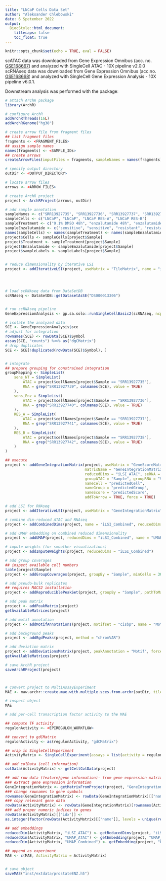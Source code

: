 ```yaml
---
title: "LNCaP Cells Data Set"
author: "Aleksander Chlebowski"
date: 6 Spetember 2022
output:
  BiocStyle::html_document:
    titlecaps: false
    toc_float: true
---
```


```r
knitr::opts_chunk$set(echo = TRUE, eval = FALSE)
```


scATAC data was downloaded from Gene Expression Omnibus
(acc. no. [GSE168667](https://www.ncbi.nlm.nih.gov/geo/query/acc.cgi?acc=GSE168667))
and analyzed with SingleCell ATAC - 10X pipeline v2.0.0 \cr
scRNAseq data was downloaded from  Gene Expression Omnibus
(acc.no. [GSE168668](https://www.ncbi.nlm.nih.gov/geo/query/acc.cgi?acc=GSE168668))
and analyzed with SingleCell Gene Expression Analysis - 10X pipeline v6.0.1. \cr

Downstream analysis was performed with the \code{ArchR} package:

```r
# attach ArchR package
library(ArchR)

# configure ArchR
addArchRThreads(16L)
addArchRGenome("hg38")

# create arrow file from fragment files
## list fragment files
fragments <- <FRAGMENT_FILES>
## assign sample names
names(fragments) <- <SAMPLE_IDs>
## create arrows
createArrowFiles(inputFiles = fragments, sampleNames = names(fragments))

# specify output directory
outDir <- <OUTPUT_DIRECTORY>

# locate arrow files
arrows <- <ARROW_FILES>

# create ArchR project
project <- ArchRProject(arrows, outDir)

# add sample annotation
sampleNames <- c("SRR13927735", "SRR13927736", "SRR13927737", "SRR13927738")
sampleCells <- c("LNCaP", "LNCaP", "LNCaP RES-A", "LNCaP RES-B")
sampleTreatment <- c("0.1% DMSO 48h", "enzalutamide 48h", "enzalutamide", "enzalutamide")
sampleEnzalutamide <- c("sensitive", "sensitive", "resistant", "resistant")
names(sampleCells) <- names(sampleTreatment) <- names(sampleEnzalutamide) <- sampleNames
project$Cells <- sampleCells[project$Sample]
project$Treatment <- sampleTreatment[project$Sample]
project$Enzalutamide <- sampleEnzalutamide[project$Sample]
project$sampleLabels <- sampleLabels[project$Sample]


# reduce dimensionality by iterative LSI
project <- addIterativeLSI(project, useMatrix = "TileMatrix", name = "iLSI_ATAC")




# load scRNAseq data from DataSetDB
scRNAseq <- DataSetDB::getDatasetAsSE("DS000013306")


# run scRNAseq pipeline
GeneExpressionAnalysis <- gp.sa.solo::runSingleCellBasic2(scRNAseq, ncpu = 16L)

# isolate the analyzed data
SCE <- GeneExpressionAnalysis$sce
# adjust for integration
rownames(SCE) <- rowData(SCE)$Symbol
assay(SCE, "counts") %<>% as("dgCMatrix")
# drop duplicates
SCE <- SCE[!duplicated(rowData(SCE)$Symbol), ]


# integrate
## prepare grouping for constrained integration
groupMapping <- SimpleList(
    sens_NT = SimpleList(
        ATAC = project$cellNames[project$Sample == "SRR13927735"],
        RNA = grep("SRR13927739", colnames(SCE), value = TRUE)
    ),
    sens_Enz = SimpleList(
        ATAC = project$cellNames[project$Sample == "SRR13927736"],
        RNA = grep("SRR13927740", colnames(SCE), value = TRUE)
    ),
    RES_A = SimpleList(
        ATAC = project$cellNames[project$Sample == "SRR13927737"],
        RNA = grep("SRR13927741", colnames(SCE), value = TRUE)
    ),
    RES_B = SimpleList(
        ATAC = project$cellNames[project$Sample == "SRR13927738"],
        RNA = grep("SRR13927742", colnames(SCE), value = TRUE)
    )
)

## execute
project <- addGeneIntegrationMatrix(project, useMatrix = "GeneScoreMatrix",
                                    matrixName = "GeneIntegrationMatrix",
                                    reducedDims = "iLSI_ATAC", seRNA = SCE,
                                    groupATAC = "Sample", groupRNA = "Sample", groupList = groupMapping,
                                    nameCell = "predictedCell",
                                    nameGroup = "predictedGroup",
                                    nameScore = "predictedScore",
                                    addToArrow = TRUE, force = TRUE)

# add LSI for RNAseq
project <- addIterativeLSI(project, useMatrix = "GeneIntegrationMatrix", name = "iLSI_RNAseq")

# combine dim-reduced ATAC and RNAseq
project <- addCombinedDims(project, name = "iLSI_Combined", reducedDims = c("iLSI_ATAC", "iLSI_RNAseq"))

# add UMAP embedding on combined reduced dimensionality
project <- addUMAP(project, reducedDims = "iLSI_Combined", name = "UMAP_Combined", verbose = FALSE)

# impute weights (for smoother visualizations)
project <- addImputeWeights(project, reducedDims = "iLSI_Combined")

# add group coverages
## inspect available cell numbers
table(project$Sample)
project <- addGroupCoverages(project, groupBy = "Sample", minCells = 30, maxCells = 250)

# add pseudo-bulk replicates
## requires MACS2 installation
project <- addReproduciblePeakSet(project, groupBy = "Sample", pathToMacs2 = "<PATH_TO_MACS2_INSTALLATION>")

# add peak matrix
project <- addPeakMatrix(project)
getAvailableMatrices(project)

# add motif annotation
project <- addMotifAnnotations(project, motifset = "cisbp", name = "Motif")

# add background peaks
project <- addBgdPeaks(project, method = "chromVAR")

# add deviation matrix
project <- addDeviationsMatrix(project, peakAnnotation = "Motif", force = TRUE)
getAvailableMatrices(project)

# save ArchR project
saveArchRProject(project)



# convert project to MultiAssayExperiment
MAE <- maw.archr::create.mae.with.multiple.sces.from.archr(outDir, tile.sizes = 500)

# inspect object
MAE

# add per-cell transcription factor activity to the MAE

## compute TF activity
regulonActivity <- <EPIREGULON_WORKFLOW>

## convert to gdCMatrix
regulonActivity <- as(regulonActivity, "gdCMatrix")

## wrap in SingleCellExperiment
ActivityMatrix <- SingleCellExperiment(assays = list(activity = regulonActivity))

## add colData (cell information)
colData(ActivityMatrix) <- getCellColData(project)

## add row data (feature/gene information)- from gene expression matrix
### extract gene expression information
GeneIntegrationMatrix <- getMatrixFromProject(project, "GeneIntegrationMatrix")
### change rownames to gene symbols
rownames(GeneIntegrationMatrix) <- rowData(GeneIntegrationMatrix)[["name"]]
### copy relevant gene data
rowData(ActivityMatrix) <- rowData(GeneIntegrationMatrix)[rownames(ActivityMatrix), ]
### add proper numeric indices to genes
rowData(ActivityMatrix)[["idx"]] <-
as.integer(factor(rowData(ActivityMatrix)[["name"]], levels = unique(rowData(ActivityMatrix)[["name"]])))

## add embeddings
reducedDim(ActivityMatrix, "iLSI_ATAC") <- getReducedDims(project, "iLSI_ATAC")[colnames(ActivityMatrix), ]
reducedDim(ActivityMatrix, "UMAP_ATAC") <- getEmbedding(project, "UMAP_ATAC")[colnames(ActivityMatrix), ]
reducedDim(ActivityMatrix, "UMAP_Combined") <- getEmbedding(project, "UMAP_Combined")[colnames(ActivityMatrix), ]

## append as experiment
MAE <- c(MAE, ActivityMatrix = ActivityMatrix)


# save object
saveMAE("inst/extdata/prostateENZ.h5")

```

